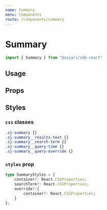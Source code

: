 ```yaml
---
name: Summary
menu: Components
route: /components/summary
---
```




# Summary

```javascript
import { Summary } from "@sajari/sdk-react"
```

## Usage
<Playground>
    <Summary />
</Playground>

## Props
<PropsTable of={Summary} />

## Styles

### `css` classes
```css
.sj-summary {}
.sj-summary__results-text {}
.sj-summary__search-term {}
.sj-summary__query-time {}
.sj-summary__query-override {}
```

### `styles` prop
```typescript
type SummaryStyles = {
    container?: React.CSSProperties;
    searchTerm?: React.CSSProperties;
    override?:{
        container?: React.CSSProperties;
    }
};  
```